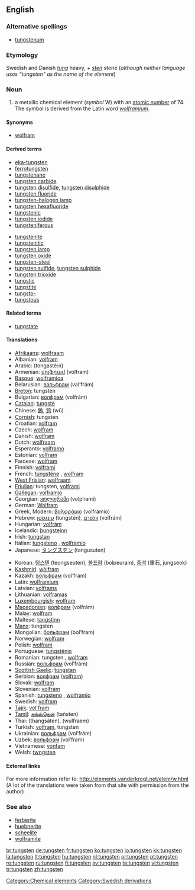 {{elements|W|tantalum|Ta|rhenium|Re}}
==English==

===Alternative spellings===
* [[tungstenum]]

===Etymology===
Swedish and Danish ''[[tung]]'' heavy, + ''[[sten]]'' stone (''although neither language uses "tungsten" as the name of the element'')

===Noun===
{{en-noun|-}}
{{wikipedia}}

# a metallic chemical element (''symbol'' W) with an [[atomic number]] of 74. The symbol is derived from the Latin word ''[[wolframium]]''.

====Synonyms====
* [[wolfram]]

====Derived terms====
{{top2}}
* [[eka-tungsten]]
* [[ferrotungsten]]
* [[tungstenane]]
* [[tungsten carbide]]
* [[tungsten disulfide]], [[tungsten disulphide]]
* [[tungsten fluoride]]
* [[tungsten-halogen lamp]]
* [[tungsten hexafluoride]]
* [[tungstenic]]
* [[tungsten iodide]]
* [[tungsteniferous]]
{{mid2}}
* [[tungstenite]]
* [[tungstenitic]]
* [[tungsten lamp]]
* [[tungsten oxide]]
* [[tungsten-steel]]
* [[tungsten sulfide]], [[tungsten sulphide]]
* [[tungsten trioxide]]
* [[tungstic]]
* [[tungstite]]
* [[tungsto-]]
* [[tungstous]]
{{bottom}}

====Related terms====
* [[tungstate]]

====Translations====
{{top}}
* [[Afrikaans]]: [[wolfraam]]
* Albanian: [[volfram]]
* Arabic: {{Arab|[[تنجستين]]}} (tongasté:n) {{m}}
* Armenian: [[վոլֆրամ]] (volfram)
* [[Basque]]: [[wolframioa]]
* Belarusian: [[вальфрам]] (val’frám) {{m}}
* [[Breton]]: tungsten
* Bulgarian: [[волфрам]] (volfrám) {{m}}
* [[Catalan]]: [[tungstè]]
* Chinese: [[鎢]], [[钨]] (wū)
* [[Cornish]]: tungsten
* Croatian: [[volfram]]
* Czech: [[wolfram#Czech|wolfram]] {{m}}
* Danish: [[wolfram]]
* Dutch: [[wolfraam]] {{n}}
* Esperanto: [[volframo]]
* Estonian: [[volfram]]
* Faroese: [[wolfram]]
* Finnish: [[volframi]]
* French: [[tungstène]] {{m}}, [[wolfram#French|wolfram]] {{m}}
* [[West Frisian]]: [[wolfraam]]
* [[Friulian]]: tungsten, [[volframi]]
* [[Gallegan]]: [[volframio]]
* Georgian: [[ვოლფრამი]] (volp‘rami)
* German: [[Wolfram]] {{n}}
* Greek, Modern: [[βολφράμιο]] (volfrámio) {{n}}
* Hebrew: [[טונגסטן]] (tungstén), [[וולפרם]] (volfrám)
* Hungarian: [[volfrám]]
* Icelandic: [[þungsteinn]]
* Irish: [[tungstan]]
* Italian: [[tungsteno]] {{m}}, [[wolframio]] {{m}}
* Japanese: [[タングステン]] (tangusuten)
{{mid}}
* Korean: [[텅스텐]] (teongseuten), [[볼프람]] (bolpeuram), [[중석]] (重石, jungseok)
* [[Kashmiri]]: [[wòlfram]]
* Kazakh: [[вольфрам]] (vol’fram)
* Latin: [[wolframium]]
* Latvian: [[volframs]]
* Lithuanian: [[volframas]]
* [[Luxembourgish]]: [[wolfram]]
* [[Macedonian]]: [[волфрам]] (volfrám) {{m}}
* Malay: [[wolfram]]
* Maltese: [[tangstinn]]
* [[Manx]]: tungsten
* Mongolian: [[больфрам]] (bol’fram)
* Norwegian: [[wolfram]]
* Polish: [[wolfram]]
* Portuguese: [[tungstênio]] {{m}}
* Romanian: tungsten {{n}}, [[wolfram]]
* Russian: [[вольфрам]] (vol’frám) {{m}}
* [[Scottish Gaelic]]: [[tungstan]]
* Serbian: [[волфрам]] ([[volfram]]) {{m}}
* Slovak: [[wolfram]]
* Slovenian: [[volfram]]
* Spanish: [[tungsteno]] {{m}}, [[wolframio]] {{m}}
* Swedish: [[volfram]]
* [[Tajik]]: [[vol'fram]]
* [[Tamil]]: [[தங்ஸ்தென்]] (taństen)
* Thai: {{Thai|[[ทังสเตน]]}} (thangsàten), {{Thai|[[วุลแฟรม]]}} (wulfraem)
* Turkish: [[volfram]], tungsten
* Ukrainian: [[вольфрам]] (vol’frám) {{m}}
* Uzbek: [[вольфрам]] (vol’fram)
* Vietnamese: [[vonfam]]
* Welsh: [[twngsten]]
{{bottom}}

====External links====
For more information refer to:
http://elements.vanderkrogt.net/elem/w.html
(A lot of the translations were taken from that site with permission from the author)

===See also===
* [[ferberite]]
* [[huebnerite]]
* [[scheelite]]
* [[wolframite]]

[[Category:Chemical elements]]
[[Category:Swedish derivations]]

[[br:tungsten]]
[[de:tungsten]]
[[fr:tungsten]]
[[ko:tungsten]]
[[io:tungsten]]
[[kk:tungsten]]
[[la:tungsten]]
[[lt:tungsten]]
[[hu:tungsten]]
[[nl:tungsten]]
[[pl:tungsten]]
[[pt:tungsten]]
[[ro:tungsten]]
[[ru:tungsten]]
[[fi:tungsten]]
[[sv:tungsten]]
[[ta:tungsten]]
[[vi:tungsten]]
[[tr:tungsten]]
[[zh:tungsten]]